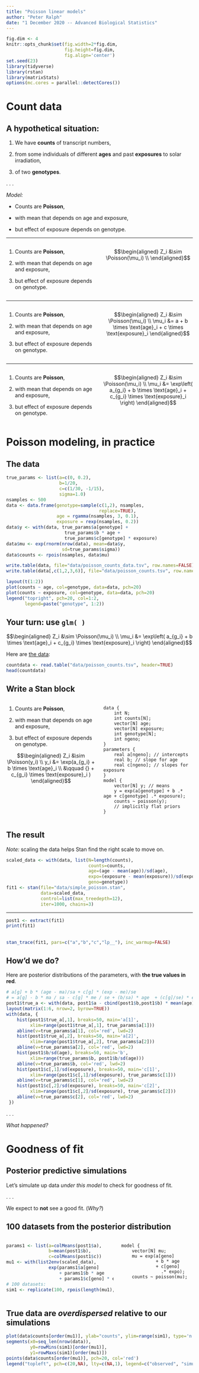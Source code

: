 ```yaml
---
title: "Poisson linear models"
author: "Peter Ralph"
date: "1 December 2020 -- Advanced Biological Statistics"
---
```


```r
fig.dim <- 4
knitr::opts_chunk$set(fig.width=2*fig.dim,
                      fig.height=fig.dim,
                      fig.align='center')
set.seed(23)
library(tidyverse)
library(rstan)
library(matrixStats)
options(mc.cores = parallel::detectCores())
```


# Count data

## A hypothetical situation:

1. We have **counts** of transcript numbers,

2. from some individuals of different **ages**
   and past **exposures** to solar irradiation,

3. of two **genotypes**.

. . .

*Model:*

* Counts are **Poisson**,

* with mean that depends on age and exposure,

* but effect of exposure depends on genotype.



-------------------------

::: {.columns}
::::::::: {.column width="50%"}


1. Counts are **Poisson**,

2. with mean that depends on age and exposure,

3. but effect of exposure depends on genotype.

:::
:::::::::: {.column width="50%"}


$$\begin{aligned}
    Z_i &\sim \Poisson(\mu_i) \\
\end{aligned}$$

:::
:::::::::::



-------------------------

::: {.columns}
::::::::: {.column width="50%"}


1. Counts are **Poisson**,

2. with mean that depends on age and exposure,

3. but effect of exposure depends on genotype.

:::
:::::::::: {.column width="50%"}


$$\begin{aligned}
    Z_i &\sim \Poisson(\mu_i) \\
    \mu_i &= a + b \times \text{age}_i + c \times \text{exposure}_i 
\end{aligned}$$

:::
:::::::::::



-------------------------

::: {.columns}
::::::::: {.column width="50%"}


1. Counts are **Poisson**,

2. with mean that depends on age and exposure,

3. but effect of exposure depends on genotype.

:::
:::::::::: {.column width="50%"}


$$\begin{aligned}
    Z_i &\sim \Poisson(\mu_i) \\
    \mu_i &= \exp\left( a_{g_i} + b \times \text{age}_i + c_{g_i} \times \text{exposure}_i \right)
\end{aligned}$$

:::
:::::::::::

# Poisson modeling, in practice

## The data


```r
true_params <- list(a=c(0, 0.2),
                    b=1/20,
                    c=c(1/30, -1/15),
                    sigma=1.0)
nsamples <- 500
data <- data.frame(genotype=sample(c(1,2), nsamples, 
                                   replace=TRUE),
                   age = rgamma(nsamples, 3, 0.1),
                   exposure = rexp(nsamples, 0.2))
data$y <- with(data, true_params$a[genotype] +
                      true_params$b * age +
                      true_params$c[genotype] * exposure)
data$mu <- exp(rnorm(nrow(data), mean=data$y, 
                     sd=true_params$sigma))
data$counts <- rpois(nsamples, data$mu)
```

```r
write.table(data, file="data/poisson_counts_data.tsv", row.names=FALSE)
write.table(data[,c(1,2,3,6)], file="data/poisson_counts.tsv", row.names=FALSE)
```

```r
layout(t(1:2))
plot(counts ~ age, col=genotype, data=data, pch=20)
plot(counts ~ exposure, col=genotype, data=data, pch=20)
legend("topright", pch=20, col=1:2,
       legend=paste("genotype", 1:2))
```

## Your turn: use `glm( )`


$$\begin{aligned}
    Z_i &\sim \Poisson(\mu_i) \\
    \mu_i &= \exp\left( a_{g_i} + b \times \text{age}_i + c_{g_i} \times \text{exposure}_i \right)
\end{aligned}$$


Here are [the data](data/poisson_counts.tsv):
```r
countdata <- read.table("data/poisson_counts.tsv", header=TRUE)
head(countdata)
```

## Write a Stan block

::: {.columns}
::::::::: {.column width="50%"}


1. Counts are **Poisson**,

2. with mean that depends on age and exposure,

3. but effect of exposure depends on genotype.

$$\begin{aligned}
    Z_i &\sim \Poisson(y_i) \\
    y_i &= \exp(a_{g_i} + b \times \text{age}_i \\
        &\qquad {} + c_{g_i} \times \text{exposure}_i )
\end{aligned}$$

:::
:::::::::: {.column width="50%"}

<!-- 
    NOTE: do this online, asking class what needs to be included
    and walking through how to include it 
-->

```
data {
    int N;
    int counts[N];
    vector[N] age;
    vector[N] exposure;
    int genotype[N];
    int ngeno;
}
parameters {
    real a[ngeno]; // intercepts
    real b; // slope for age
    real c[ngeno]; // slopes for exposure
}
model {
    vector[N] y; // means
    y = exp(a[genotype] + b .* age + c[genotype] .* exposure);
    counts ~ poisson(y);
    // implicitly flat priors
}
```

:::
:::::::::::


## The result

*Note:* scaling the data helps Stan find the right scale to move on.

```r
scaled_data <- with(data, list(N=length(counts),
                               counts=counts,
                               age=(age - mean(age))/sd(age),
                               expo=(exposure - mean(exposure))/sd(exposure),
                               geno=genotype))
fit1 <- stan(file="data/simple_poisson.stan",
             data=scaled_data,
             control=list(max_treedepth=12),
             iter=1000, chains=3)
```

-----------

```r
post1 <- extract(fit1)
print(fit1)
```

## 

```r
stan_trace(fit1, pars=c("a","b","c","lp__"), inc_warmup=FALSE)
```

## How'd we do?

Here are posterior distributions of the parameters,
with **the true values in red**.
```r
# a[g] + b * (age - ma)/sa + c[g] * (exp - me)/se
# = a[g] - b * ma / sa - c[g] * me / se + (b/sa) * age  + (c[g]/se) * exp
post1$true_a <- with(data, post1$a - cbind(post1$b,post1$b) * mean(age)/sd(age) - post1$c * mean(exposure)/sd(exposure))
layout(matrix(1:6, nrow=2, byrow=TRUE))
with(data, {
    hist(post1$true_a[,1], breaks=50, main='a[1]', 
         xlim=range(post1$true_a[,1], true_params$a[1]))
    abline(v=true_params$a[1], col='red', lwd=2)
    hist(post1$true_a[,2], breaks=50, main='a[2]',
         xlim=range(post1$true_a[,2], true_params$a[2]))
    abline(v=true_params$a[2], col='red', lwd=2)
    hist(post1$b/sd(age), breaks=50, main='b',
         xlim=range(true_params$b, post1$b/sd(age)))
    abline(v=true_params$b, col='red', lwd=2)
    hist(post1$c[,1]/sd(exposure), breaks=50, main='c[1]',
         xlim=range(post1$c[,1]/sd(exposure), true_params$c[1]))
    abline(v=true_params$c[1], col='red', lwd=2)
    hist(post1$c[,2]/sd(exposure), breaks=50, main='c[2]',
         xlim=range(post1$c[,2]/sd(exposure), true_params$c[2]))
    abline(v=true_params$c[2], col='red', lwd=2)
 })
```

. . .

*What happened?*

# Goodness of fit

## Posterior predictive simulations

Let's simulate up data *under this model* to check for goodness of fit.

. . .

We expect to **not** see a good fit. (*Why?*)


## 100 datasets from the posterior distribution


::: {.columns}
:::::::: {.column width="60%"}

```r
params1 <- list(a=colMeans(post1$a),
                b=mean(post1$b),
                c=colMeans(post1$c))
mu1 <- with(list2env(scaled_data), 
                exp(params1$a[geno] 
                    + params1$b * age
                    + params1$c[geno] * expo))
# 100 datasets:
sim1 <- replicate(100, rpois(length(mu1), mu1))
```

:::
:::::::::: {.column width="40%"}

```
model {
    vector[N] mu;
    mu = exp(a[geno] 
             + b * age 
             + c[geno] 
               .* expo);
    counts ~ poisson(mu);
```

:::
:::::::::::

## True data are *overdispersed* relative to our simulations

```r
plot(data$counts[order(mu1)], ylab="counts", ylim=range(sim1), type='n')
segments(x0=seq_len(nrow(data)),
         y0=rowMins(sim1)[order(mu1)],
         y1=rowMaxs(sim1)[order(mu1)])
points(data$counts[order(mu1)], pch=20, col='red')
legend("topleft", pch=c(20,NA), lty=c(NA,1), legend=c("observed", "simulated range"), col=c('red', 'black'))
```

